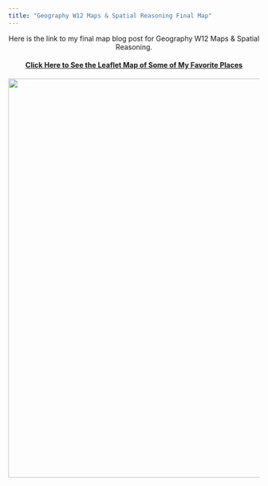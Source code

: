 ```yaml
---
title: "Geography W12 Maps & Spatial Reasoning Final Map"
---
```


<center>

Here is the link to my final map blog post for Geography W12 Maps & Spatial Reasoning.

</center>



<center>

#### [Click Here to See the Leaflet Map of Some of My Favorite Places](index_lab7.html)

![](img/map.png){width=800px}

</center>